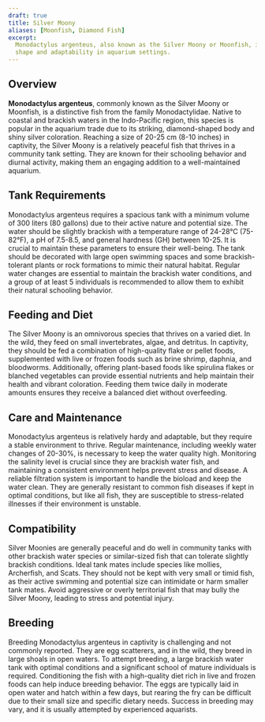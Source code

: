 ```yaml
---
draft: true
title: Silver Moony
aliases: [Moonfish, Diamond Fish]
excerpt:
  Monodactylus argenteus, also known as the Silver Moony or Moonfish, is a brackish water fish popular for its unique
  shape and adaptability in aquarium settings.
---
```


## Overview

**Monodactylus argenteus**, commonly known as the Silver Moony or Moonfish, is a distinctive fish from the family
Monodactylidae. Native to coastal and brackish waters in the Indo-Pacific region, this species is popular in the
aquarium trade due to its striking, diamond-shaped body and shiny silver coloration. Reaching a size of 20-25 cm (8-10
inches) in captivity, the Silver Moony is a relatively peaceful fish that thrives in a community tank setting. They are
known for their schooling behavior and diurnal activity, making them an engaging addition to a well-maintained aquarium.

## Tank Requirements

Monodactylus argenteus requires a spacious tank with a minimum volume of 300 liters (80 gallons) due to their active
nature and potential size. The water should be slightly brackish with a temperature range of 24-28°C (75-82°F), a pH of
7.5-8.5, and general hardness (GH) between 10-25. It is crucial to maintain these parameters to ensure their well-being.
The tank should be decorated with large open swimming spaces and some brackish-tolerant plants or rock formations to
mimic their natural habitat. Regular water changes are essential to maintain the brackish water conditions, and a group
of at least 5 individuals is recommended to allow them to exhibit their natural schooling behavior.

## Feeding and Diet

The Silver Moony is an omnivorous species that thrives on a varied diet. In the wild, they feed on small invertebrates,
algae, and detritus. In captivity, they should be fed a combination of high-quality flake or pellet foods, supplemented
with live or frozen foods such as brine shrimp, daphnia, and bloodworms. Additionally, offering plant-based foods like
spirulina flakes or blanched vegetables can provide essential nutrients and help maintain their health and vibrant
coloration. Feeding them twice daily in moderate amounts ensures they receive a balanced diet without overfeeding.

## Care and Maintenance

Monodactylus argenteus is relatively hardy and adaptable, but they require a stable environment to thrive. Regular
maintenance, including weekly water changes of 20-30%, is necessary to keep the water quality high. Monitoring the
salinity level is crucial since they are brackish water fish, and maintaining a consistent environment helps prevent
stress and disease. A reliable filtration system is important to handle the bioload and keep the water clean. They are
generally resistant to common fish diseases if kept in optimal conditions, but like all fish, they are susceptible to
stress-related illnesses if their environment is unstable.

## Compatibility

Silver Moonies are generally peaceful and do well in community tanks with other brackish water species or similar-sized
fish that can tolerate slightly brackish conditions. Ideal tank mates include species like mollies, Archerfish, and
Scats. They should not be kept with very small or timid fish, as their active swimming and potential size can intimidate
or harm smaller tank mates. Avoid aggressive or overly territorial fish that may bully the Silver Moony, leading to
stress and potential injury.

## Breeding

Breeding Monodactylus argenteus in captivity is challenging and not commonly reported. They are egg scatterers, and in
the wild, they breed in large shoals in open waters. To attempt breeding, a large brackish water tank with optimal
conditions and a significant school of mature individuals is required. Conditioning the fish with a high-quality diet
rich in live and frozen foods can help induce breeding behavior. The eggs are typically laid in open water and hatch
within a few days, but rearing the fry can be difficult due to their small size and specific dietary needs. Success in
breeding may vary, and it is usually attempted by experienced aquarists.
